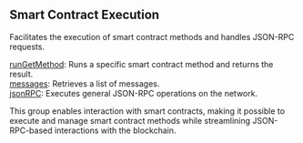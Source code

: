 
## Smart Contract Execution

Facilitates the execution of smart contract methods and handles JSON-RPC requests.

[runGetMethod](/ton-api/smartcontractexecution/runGetMethod): Runs a specific smart contract method and returns the result. \
[messages](/ton-api/smartcontractexecution/messages): Retrieves a list of messages. \
[jsonRPC](/ton-api/smartcontractexecution/jsonRPC): Executes general JSON-RPC operations on the network.

This group enables interaction with smart contracts, making it possible to execute and manage smart contract methods while streamlining JSON-RPC-based interactions with the blockchain.

<Space h={16} />
<GetStarted />